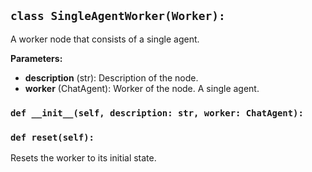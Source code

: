 <a id="camel.societies.workforce.single_agent_worker"></a>

<a id="camel.societies.workforce.single_agent_worker.SingleAgentWorker"></a>

## `class SingleAgentWorker(Worker):`

A worker node that consists of a single agent.

**Parameters:**

- **description** (str): Description of the node.
- **worker** (ChatAgent): Worker of the node. A single agent.

<a id="camel.societies.workforce.single_agent_worker.SingleAgentWorker.__init__"></a>

### `def __init__(self, description: str, worker: ChatAgent):`

<a id="camel.societies.workforce.single_agent_worker.SingleAgentWorker.reset"></a>

### `def reset(self):`

Resets the worker to its initial state.
